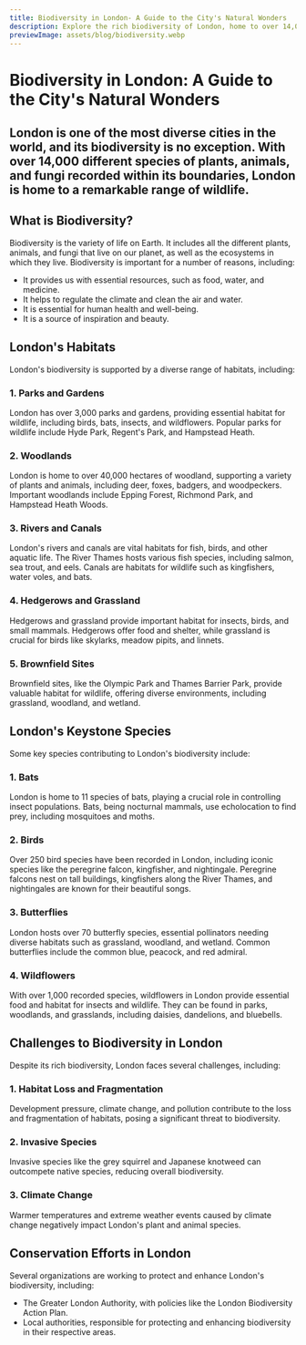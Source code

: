 ```yaml
---
title: Biodiversity in London- A Guide to the City's Natural Wonders
description: Explore the rich biodiversity of London, home to over 14,000 species of plants, animals, and fungi within its boundaries.
previewImage: assets/blog/biodiversity.webp
---
```


# Biodiversity in London: A Guide to the City's Natural Wonders

## London is one of the most diverse cities in the world, and its biodiversity is no exception. With over 14,000 different species of plants, animals, and fungi recorded within its boundaries, London is home to a remarkable range of wildlife.

<Date date="Sunday 12 November 2023"/>
<ArticleHero src="assets/blog/biodiversity.webp" alt="Bio Diversity in London"/>

## What is Biodiversity?

Biodiversity is the variety of life on Earth. It includes all the different plants, animals, and fungi that live on our planet, as well as the ecosystems in which they live. Biodiversity is important for a number of reasons, including:

- It provides us with essential resources, such as food, water, and medicine.
- It helps to regulate the climate and clean the air and water.
- It is essential for human health and well-being.
- It is a source of inspiration and beauty.

## London's Habitats

London's biodiversity is supported by a diverse range of habitats, including:

### 1. Parks and Gardens

London has over 3,000 parks and gardens, providing essential habitat for wildlife, including birds, bats, insects, and wildflowers. Popular parks for wildlife include Hyde Park, Regent's Park, and Hampstead Heath.

### 2. Woodlands

London is home to over 40,000 hectares of woodland, supporting a variety of plants and animals, including deer, foxes, badgers, and woodpeckers. Important woodlands include Epping Forest, Richmond Park, and Hampstead Heath Woods.

### 3. Rivers and Canals

London's rivers and canals are vital habitats for fish, birds, and other aquatic life. The River Thames hosts various fish species, including salmon, sea trout, and eels. Canals are habitats for wildlife such as kingfishers, water voles, and bats.

### 4. Hedgerows and Grassland

Hedgerows and grassland provide important habitat for insects, birds, and small mammals. Hedgerows offer food and shelter, while grassland is crucial for birds like skylarks, meadow pipits, and linnets.

### 5. Brownfield Sites

Brownfield sites, like the Olympic Park and Thames Barrier Park, provide valuable habitat for wildlife, offering diverse environments, including grassland, woodland, and wetland.

## London's Keystone Species

Some key species contributing to London's biodiversity include:

### 1. Bats

London is home to 11 species of bats, playing a crucial role in controlling insect populations. Bats, being nocturnal mammals, use echolocation to find prey, including mosquitoes and moths.

### 2. Birds

Over 250 bird species have been recorded in London, including iconic species like the peregrine falcon, kingfisher, and nightingale. Peregrine falcons nest on tall buildings, kingfishers along the River Thames, and nightingales are known for their beautiful songs.

### 3. Butterflies

London hosts over 70 butterfly species, essential pollinators needing diverse habitats such as grassland, woodland, and wetland. Common butterflies include the common blue, peacock, and red admiral.

### 4. Wildflowers

With over 1,000 recorded species, wildflowers in London provide essential food and habitat for insects and wildlife. They can be found in parks, woodlands, and grasslands, including daisies, dandelions, and bluebells.

## Challenges to Biodiversity in London

Despite its rich biodiversity, London faces several challenges, including:

### 1. Habitat Loss and Fragmentation

Development pressure, climate change, and pollution contribute to the loss and fragmentation of habitats, posing a significant threat to biodiversity.

### 2. Invasive Species

Invasive species like the grey squirrel and Japanese knotweed can outcompete native species, reducing overall biodiversity.

### 3. Climate Change

Warmer temperatures and extreme weather events caused by climate change negatively impact London's plant and animal species.

## Conservation Efforts in London

Several organizations are working to protect and enhance London's biodiversity, including:

- The Greater London Authority, with policies like the London Biodiversity Action Plan.
- Local authorities, responsible for protecting and enhancing biodiversity in their respective areas.

